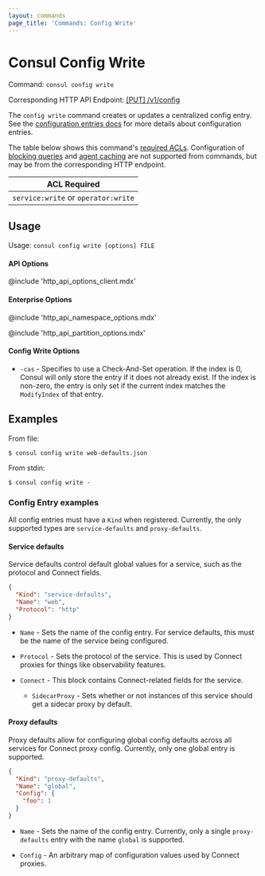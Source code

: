 ```yaml
---
layout: commands
page_title: 'Commands: Config Write'
---
```


# Consul Config Write

Command: `consul config write`

Corresponding HTTP API Endpoint: [\[PUT\] /v1/config](https://www.consul.io/api-docs/config#apply-configuration)

The `config write` command creates or updates a centralized config entry.
See the [configuration entries docs](/docs/agent/config-entries) for more
details about configuration entries.

The table below shows this command's [required ACLs](/api#authentication). Configuration of
[blocking queries](/api/features/blocking) and [agent caching](/api/features/caching)
are not supported from commands, but may be from the corresponding HTTP endpoint.

| ACL Required                        |
| ----------------------------------- |
| `service:write` or `operator:write` |

## Usage

Usage: `consul config write [options] FILE`

#### API Options

@include 'http_api_options_client.mdx'

#### Enterprise Options

@include 'http_api_namespace_options.mdx'

@include 'http_api_partition_options.mdx'

#### Config Write Options

- `-cas` - Specifies to use a Check-And-Set operation. If the index is
  0, Consul will only store the entry if it does not already exist. If the index is
  non-zero, the entry is only set if the current index matches the `ModifyIndex`
  of that entry.

## Examples

From file:

    $ consul config write web-defaults.json

From stdin:

    $ consul config write -

### Config Entry examples

All config entries must have a `Kind` when registered. Currently, the only
supported types are `service-defaults` and `proxy-defaults`.

#### Service defaults

Service defaults control default global values for a service, such as the
protocol and Connect fields.

```json
{
  "Kind": "service-defaults",
  "Name": "web",
  "Protocol": "http"
}
```

- `Name` - Sets the name of the config entry. For service defaults, this must be
  the name of the service being configured.

- `Protocol` - Sets the protocol of the service. This is used by Connect proxies
  for things like observability features.

- `Connect` - This block contains Connect-related fields for the service.

  - `SidecarProxy` - Sets whether or not instances of this service should get a
    sidecar proxy by default.

#### Proxy defaults

Proxy defaults allow for configuring global config defaults across all services
for Connect proxy config. Currently, only one global entry is supported.

```json
{
  "Kind": "proxy-defaults",
  "Name": "global",
  "Config": {
    "foo": 1
  }
}
```

- `Name` - Sets the name of the config entry. Currently, only a single `proxy-defaults`
  entry with the name `global` is supported.

* `Config` - An arbitrary map of configuration values used by Connect proxies.
